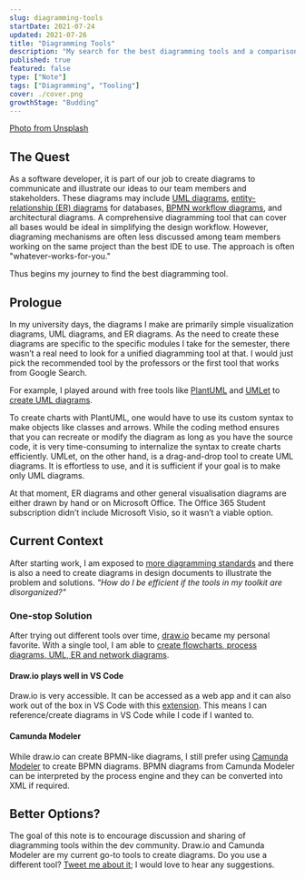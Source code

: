 ```yaml
---
slug: diagramming-tools
startDate: 2021-07-24
updated: 2021-07-26
title: "Diagramming Tools"
description: "My search for the best diagramming tools and a comparison of tools that I have used"
published: true
featured: false
type: ["Note"]
tags: ["Diagramming", "Tooling"]
cover: ./cover.png
growthStage: "Budding"
---
```


<BasicImage
  src="https://res.cloudinary.com/wtkw/image/upload/v1627138105/waltertengcom/garden/diagramming-tools/cover_xpwjrl.png"
  alt="cover"
/>

[Photo from Unsplash](https://unsplash.com/photos/3V8xo5Gbusk)

## The Quest

As a software developer, it is part of our job to create diagrams to communicate and illustrate our ideas to our team members and stakeholders. These diagrams may include [UML diagrams](https://en.wikipedia.org/wiki/Unified_Modeling_Language), [entity-relationship (ER) diagrams](https://en.wikipedia.org/wiki/Entity%E2%80%93relationship_model) for databases, [BPMN workflow diagrams](https://en.wikipedia.org/wiki/Business_Process_Model_and_Notation), and architectural diagrams. A comprehensive diagramming tool that can cover all bases would be ideal in simplifying the design workflow. However, diagraming mechanisms are often less discussed among team members working on the same project than the best IDE to use. The approach is often "whatever-works-for-you."

Thus begins my journey to find the best diagramming tool.

## Prologue

In my university days, the diagrams I make are primarily simple visualization diagrams, UML diagrams, and ER diagrams. As the need to create these diagrams are specific to the specific modules I take for the semester, there wasn’t a real need to look for a unified diagramming tool at that. I would just pick the recommended tool by the professors or the first tool that works from Google Search.

For example, I played around with free tools like [PlantUML](https://www.planttext.com/) and [UMLet](https://github.com/umlet/umlet) to [create UML diagrams](https://github.com/davzoku/UML-study).

To create charts with PlantUML, one would have to use its custom syntax to make objects like classes and arrows. While the coding method ensures that you can recreate or modify the diagram as long as you have the source code, it is very time-consuming to internalize the syntax to create charts efficiently. UMLet, on the other hand, is a drag-and-drop tool to create UML diagrams. It is effortless to use, and it is sufficient if your goal is to make only UML diagrams.

At that moment, ER diagrams and other general visualisation diagrams are either drawn by hand or on Microsoft Office. The Office 365 Student subscription didn’t include Microsoft Visio, so it wasn’t a viable option.

## Current Context

After starting work, I am exposed to [more diagramming standards](https://www.omg.org/about/omg-standards-introduction.htm) and there is also a need to create diagrams in design documents to illustrate the problem and solutions. _"How do I be efficient if the tools in my toolkit are disorganized?"_

### One-stop Solution

After trying out different tools over time, [draw.io](https://app.diagrams.net/) became my personal favorite. With a single tool, I am able to [create flowcharts, process diagrams, UML, ER and network diagrams](https://github.com/davzoku/drawio-diagrams).

#### Draw.io plays well in VS Code

Draw.io is very accessible. It can be accessed as a web app and it can also work out of the box in VS Code with this [extension](https://marketplace.visualstudio.com/items?itemName=hediet.vscode-drawio). This means I can reference/create diagrams in VS Code while I code if I wanted to.

<BasicImage
  src="https://res.cloudinary.com/wtkw/image/upload/v1627138100/waltertengcom/garden/diagramming-tools/ss-drawio_s2yznc.png"
  alt="draw.io in VS Code"
/>

#### Camunda Modeler

While draw.io can create BPMN-like diagrams, I still prefer using [Camunda Modeler](https://camunda.com/products/camunda-platform/modeler/) to create BPMN diagrams. BPMN diagrams from Camunda Modeler can be interpreted by the process engine and they can be converted into XML if required.

## Better Options?

The goal of this note is to encourage discussion and sharing of diagramming tools within the dev community. Draw.io and Camunda Modeler are my current go-to tools to create diagrams. Do you use a different tool? <a href="https://twitter.com/intent/tweet?screen_name=davzoku" target="_blank">
Tweet me about it</a>; I would love to hear any suggestions.
